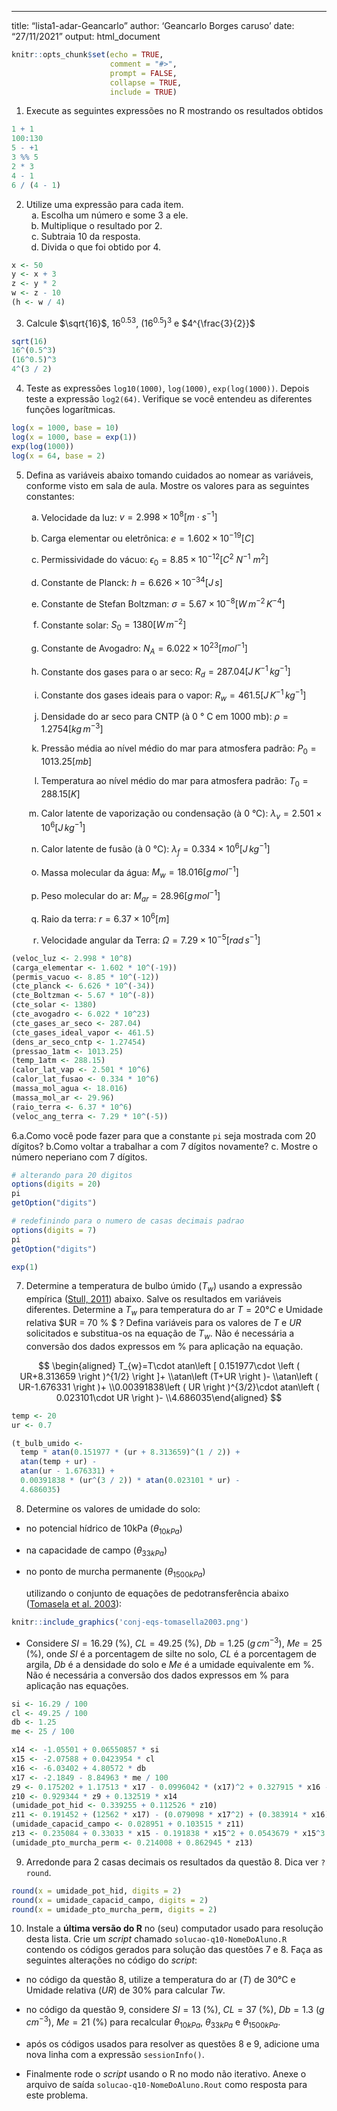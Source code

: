 ---
title: "lista1-adar-Geancarlo"
author: 'Geancarlo Borges caruso'
date: "27/11/2021"
output: html_document


```r
knitr::opts_chunk$set(echo = TRUE,
                      comment = "#>",
                      prompt = FALSE, 
                      collapse = TRUE, 
                      include = TRUE)
```

1. Execute as seguintes expressões no R mostrando os resultados obtidos

```r
1 + 1
100:130
5 - +1
3 %% 5
2 * 3
4 - 1
6 / (4 - 1)
```

2. Utilize uma expressão para cada item. 
     a. Escolha um número e some 3 a ele.
     b. Multiplique o resultado por 2.
     c. Subtraia 10 da resposta.
     d. Divida o que foi obtido por 4.

```r

x <- 50
y <- x + 3
z <- y * 2
w <- z - 10
(h <- w / 4)

```
3. Calcule $\sqrt{16}$, ${16^{0.5}}^{3}$, ${(16^{0.5})}^{3}$ e $4^{\frac{3}{2}}$ 

```r

sqrt(16)
16^(0.5^3)
(16^0.5)^3
4^(3 / 2)

```
4. Teste as expressões `log10(1000)`, `log(1000)`, `exp(log(1000))`. Depois teste 
a expressão `log2(64)`. Verifique se você entendeu as diferentes funções logarítmicas.

```r

log(x = 1000, base = 10)
log(x = 1000, base = exp(1))
exp(log(1000))
log(x = 64, base = 2)

```

5. Defina as variáveis abaixo tomando cuidados ao nomear as variáveis, conforme 
visto em sala de aula. Mostre os valores para as seguintes constantes:

    a. Velocidade da luz: $v=2.998\times 10^8\left [ m\cdot s^{-1} \right ]$ 

    b. Carga elementar ou eletrônica: $e = 1.602 \times 10^{-19} \left[C\right]$

    c. Permissividade do vácuo: $\epsilon_{0} = 8.85 \times 10^{-12} \left[C^{2} \ N^{-1} \ m^{2}\right]$
    
    d. Constante de Planck: $h=6.626 \times 10^{-34} \left[J \, s\right]$
    
    e. Constante de Stefan Boltzman: $\sigma = 5.67 \times 10^{-8} \left[W \, m^{-2} \, K^{-4}\right]$    
    f. Constante solar: $S_{0} = 1380 \left[W \, m^{-2}\right]$

    g. Constante de Avogadro: $N_{A} = 6.022 \times 10^{23} \left[mol^{-1}\right]$

    h. Constante dos gases para o ar seco: $R_{d} = 287.04 \left[J \, K^{-1} \, kg^{-1}\right]$
    
    i. Constante dos gases ideais para o vapor: $R_{w} = 461.5 \left[J \, K^{-1} \, kg^{-1}\right]$

    j. Densidade do ar seco para CNTP (à 0 ° C em 1000 mb): $\rho=1.2754 \left[kg \, m^{-3}\right]$

    k. Pressão média ao nível médio do mar para atmosfera padrão: $P_{0}=1013.25 \left[mb\right]$
    
    l. Temperatura ao nível médio do mar para atmosfera padrão: $T_{0}=288.15 \left[K\right]$
    
    m. Calor latente de vaporização ou condensação (à 0 °C): $\lambda_{v} =  2.501 \times 10^{6}\left[J \, kg^{-1}\right]$
    
    n. Calor latente de fusão (à 0 °C): $\lambda_{f} =  0.334 \times 10^{6}\left[J \, kg^{-1}\right]$
    
    o. Massa molecular da água: $M_w = 18.016 \left[g \, mol^{-1}\right]$
    
    p. Peso molecular do ar: $M_{ar} = 28.96 \left[g \, mol^{-1}\right]$

    q. Raio da terra: $r = 6.37 \times 10^{6} \left[m\right]$
    
    r. Velocidade angular da Terra: $\Omega=7.29 \times 10^{-5} \left[rad \, s^{-1}\right]$
    
```r

(veloc_luz <- 2.998 * 10^8)
(carga_elementar <- 1.602 * 10^(-19))
(permis_vacuo <- 8.85 * 10^(-12))
(cte_planck <- 6.626 * 10^(-34))
(cte_Boltzman <- 5.67 * 10^(-8))
(cte_solar <- 1380)
(cte_avogadro <- 6.022 * 10^23)
(cte_gases_ar_seco <- 287.04)
(cte_gases_ideal_vapor <- 461.5)
(dens_ar_seco_cntp <- 1.27454)
(pressao_1atm <- 1013.25)
(temp_1atm <- 288.15)
(calor_lat_vap <- 2.501 * 10^6)
(calor_lat_fusao <- 0.334 * 10^6)
(massa_mol_agua <- 18.016)
(massa_mol_ar <- 29.96)
(raio_terra <- 6.37 * 10^6)
(veloc_ang_terra <- 7.29 * 10^(-5))

```

6.a.Como você pode fazer para que a constante `pi` seja mostrada com 20 dígitos?
b.Como voltar a trabalhar a com 7 dígitos novamente? 
c. Mostre o número neperiano com 7 dígitos.

```r

# alterando para 20 digitos
options(digits = 20)
pi
getOption("digits")

# redefinindo para o numero de casas decimais padrao
options(digits = 7)
pi
getOption("digits")

exp(1)

```

7. Determine a temperatura de bulbo úmido ($T_{w}$) usando a expressão empírica 
([Stull, 2011](http://journals.ametsoc.org/doi/abs/10.1175/JAMC-D-11-0143.1])) 
abaixo. Salve os resultados em variáveis diferentes. Determine a $T_{w}$  para 
temperatura do ar $T = 20°C$  e Umidade relativa $UR = 70 \% $ ? Defina variáveis 
para os valores de $T$ e $UR$ solicitados e substitua-os na equação de $T_{w}$. 
Não é necessária a conversão dos dados expressos em % para aplicação na equação. 

$$
\begin{aligned} T_{w}=T\cdot atan\left [ 0.151977\cdot \left ( UR+8.313659 \right )^{1/2} \right ]+ 
\\atan\left (T+UR \right )-
\\atan\left ( UR-1.676331 \right )+
\\0.00391838\left ( UR \right )^{3/2}\cdot atan\left ( 0.023101\cdot UR \right )-
\\4.686035\end{aligned}
$$
```r

temp <- 20
ur <- 0.7

(t_bulb_umido <-
  temp * atan(0.151977 * (ur + 8.313659)^(1 / 2)) +
  atan(temp + ur) -
  atan(ur - 1.676331) +
  0.00391838 * (ur^(3 / 2)) * atan(0.023101 * ur) -
  4.686035)

```

8. Determine os valores de umidade do solo:

 - no potencial hídrico de 10kPa ($\theta_{10kPa}$)
 - na capacidade de campo ($\theta_{33kPa}$)
 - no ponto de murcha permanente ($\theta_{1500kPa}$)
 
    utilizando o conjunto de equações de pedotransferência abaixo ([Tomasela et al. 2003](https://dl.sciencesocieties.org/publications/sssaj/abstracts/67/4/1085)):

```r
knitr::include_graphics('conj-eqs-tomasella2003.png')
```

 - Considere $SI = 16.29$ (%), $CL =  49.25$ (%), $Db = 1.25$ ($g \, cm^{-3}$), $Me = 25$ (%), 
 onde $SI$ é a porcentagem de silte no solo, $CL$ é a porcentagem de argila, $Db$ 
 é a densidade do solo e $Me$ é a umidade equivalente em %. Não é necessária a 
 conversão dos dados expressos em % para aplicação nas equações.

```r

si <- 16.29 / 100
cl <- 49.25 / 100
db <- 1.25
me <- 25 / 100

x14 <- -1.05501 + 0.06550857 * si
x15 <- -2.07588 + 0.0423954 * cl
x16 <- -6.03402 + 4.80572 * db
x17 <- -2.1849 - 8.84963 * me / 100
z9 <- 0.175202 + 1.17513 * x17 - 0.0996042 * (x17)^2 + 0.327915 * x16 - 0.0758657 * (x16)^2
z10 <- 0.929344 * z9 + 0.132519 * x14
(umidade_pot_hid <- 0.339255 + 0.112526 * z10)
z11 <- 0.191452 + (12562 * x17) - (0.079098 * x17^2) + (0.383914 * x16) + (0.152095 * x17 * x16)
(umidade_capacid_campo <- 0.028951 + 0.103515 * z11)
z13 <- 0.235084 + 0.33033 * x15 - 0.191838 * x15^2 + 0.0543679 * x15^3 + 0.977685 * x17 + 0.304174 * x15 * x17 - 0.218857 * x17^2 - 0.164373 * x15 * (x17^2) + 0.0415057 * x17^3 + 0.373361 * x16 + 0.0811961 * x17 * x16 - 0.0768087 * x15 * x17 * x16
(umidade_pto_murcha_perm <- 0.214008 + 0.862945 * z13)

```

9. Arredonde para 2 casas decimais os resultados da questão 8. Dica ver `?round`.

```r

round(x = umidade_pot_hid, digits = 2)
round(x = umidade_capacid_campo, digits = 2)
round(x = umidade_pto_murcha_perm, digits = 2)

```
10. Instale a **última versão do R** no (seu) computador usado para resolução desta lista. Crie um *script* chamado `solucao-q10-NomeDoAluno.R` contendo os códigos gerados para solução das questões 7 e 8. Faça as seguintes alterações no código do *script*:

 - no código da questão 8, utilize a temperatura do ar ($T$) de 30°C e Umidade relativa ($UR$) de 30% para calcular $Tw$.

 - no código da questão 9, considere $SI = 13$ (%), $CL =  37$ (%), $Db = 1.3$ ($g \, cm^{-3}$), $Me = 21$ (%) para recalcular  $\theta_{10kPa}$, $\theta_{33kPa}$ e $\theta_{1500kPa}$. 

- após os códigos usados para resolver as questões 8 e 9, adicione uma nova linha com a expressão `sessionInfo()`.

 - Finalmente rode o *script* usando o R no modo não iterativo. Anexe o arquivo de saída `solucao-q10-NomeDoAluno.Rout` como resposta para este problema.
